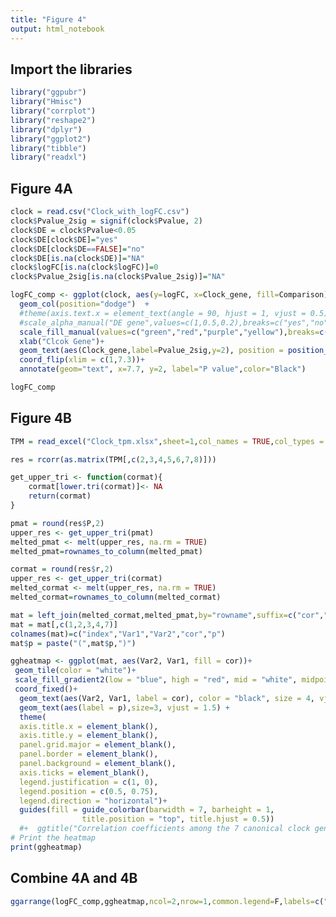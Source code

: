 ```yaml
---
title: "Figure 4"
output: html_notebook
---
```



## Import the libraries
```r
library("ggpubr")
library("Hmisc")
library("corrplot")
library("reshape2")
library("dplyr")
library("ggplot2")
library("tibble")
library("readxl")
```


## Figure 4A
```r
clock = read.csv("Clock_with_logFC.csv")
clock$Pvalue_2sig = signif(clock$Pvalue, 2)
clock$DE = clock$Pvalue<0.05
clock$DE[clock$DE]="yes"
clock$DE[clock$DE==FALSE]="no"
clock$DE[is.na(clock$DE)]="NA"
clock$logFC[is.na(clock$logFC)]=0
clock$Pvalue_2sig[is.na(clock$Pvalue_2sig)]="NA"
```

```r
logFC_comp <- ggplot(clock, aes(y=logFC, x=Clock_gene, fill=Comparison)) +
  geom_col(position="dodge")  +
  #theme(axis.text.x = element_text(angle = 90, hjust = 1, vjust = 0.5)) +
  #scale_alpha_manual("DE gene",values=c(1,0.5,0.2),breaks=c("yes","no","N/A"))+
  scale_fill_manual(values=c("green","red","purple","yellow"),breaks=c("logFC_t7.t16_Pulse","logFC_t7.t16_NoPulse","logFC_Pulse.NoPulse_t7","logFC_Pulse.NoPulse_t16"))+
  xlab("Clcok Gene")+
  geom_text(aes(Clock_gene,label=Pvalue_2sig,y=2), position = position_dodge(width = 1)) +
  coord_flip(xlim = c(1,7.3))+
  annotate(geom="text", x=7.7, y=2, label="P value",color="Black")

logFC_comp
```


## Figure 4B
```r
TPM = read_excel("Clock_tpm.xlsx",sheet=1,col_names = TRUE,col_types = NULL,  skip = 0)
```

```r
res = rcorr(as.matrix(TPM[,c(2,3,4,5,6,7,8)]))
```

```r
get_upper_tri <- function(cormat){
    cormat[lower.tri(cormat)]<- NA
    return(cormat)
}

pmat = round(res$P,2)
upper_res <- get_upper_tri(pmat)
melted_pmat <- melt(upper_res, na.rm = TRUE)
melted_pmat=rownames_to_column(melted_pmat)

cormat = round(res$r,2)
upper_res <- get_upper_tri(cormat)
melted_cormat <- melt(upper_res, na.rm = TRUE)
melted_cormat=rownames_to_column(melted_cormat)

mat = left_join(melted_cormat,melted_pmat,by="rowname",suffix=c("cor","p"))
mat = mat[,c(1,2,3,4,7)]
colnames(mat)=c("index","Var1","Var2","cor","p")
mat$p = paste("(",mat$p,")")
```

```r
ggheatmap <- ggplot(mat, aes(Var2, Var1, fill = cor))+
 geom_tile(color = "white")+
 scale_fill_gradient2(low = "blue", high = "red", mid = "white", midpoint = 0, limit = c(-1,1), space = "Lab", name="Pearson\nCorrelation") +
 coord_fixed()+ 
  geom_text(aes(Var2, Var1, label = cor), color = "black", size = 4, vjust = 0) +
  geom_text(aes(label = p),size=3, vjust = 1.5) +
  theme(
  axis.title.x = element_blank(),
  axis.title.y = element_blank(),
  panel.grid.major = element_blank(),
  panel.border = element_blank(),
  panel.background = element_blank(),
  axis.ticks = element_blank(),
  legend.justification = c(1, 0),
  legend.position = c(0.5, 0.75),
  legend.direction = "horizontal")+
  guides(fill = guide_colorbar(barwidth = 7, barheight = 1,
                title.position = "top", title.hjust = 0.5))
  #+  ggtitle("Correlation coefficients among the 7 canonical clock genes")
# Print the heatmap
print(ggheatmap)
```


## Combine 4A and 4B

```r
ggarrange(logFC_comp,ggheatmap,ncol=2,nrow=1,common.legend=F,labels=c("(A)","(B)"))
```
